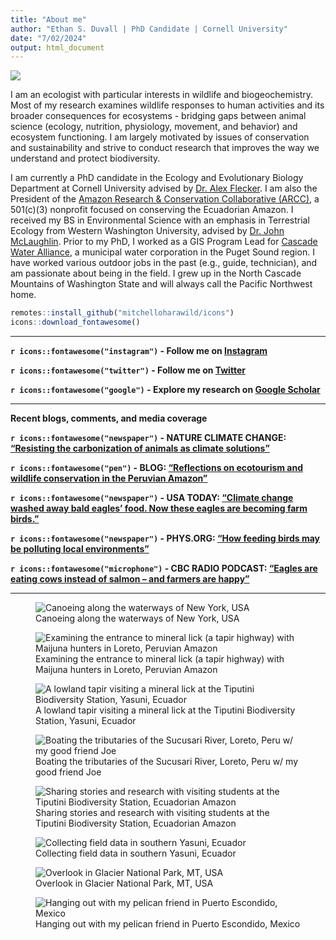 ```yaml
---
title: "About me"
author: "Ethan S. Duvall | PhD Candidate | Cornell University"
date: "7/02/2024"
output: html_document
---
```

![](C:\Users\ethan\OneDrive\Documents\Github\Repos\website\images\ethanduvall_website_collage.jpg)

I am an ecologist with particular interests in wildlife and biogeochemistry. Most of my research examines wildlife responses to human activities and its broader consequences for ecosystems - bridging gaps between animal science (ecology, nutrition, physiology, movement, and behavior) and ecosystem functioning. I am largely motivated by issues of conservation and sustainability and strive to conduct research that improves the way we understand and protect biodiversity.

I am currently a PhD candidate in the Ecology and Evolutionary Biology Department at Cornell University advised by [Dr. Alex Flecker](https://fleckerlab.weebly.com/){target="_blank"}. I am also the President of the [Amazon Research & Conservation Collaborative (ARCC)](https://www.rainforest-arcc.org/){target="_blank"}, a 501(c)(3) nonprofit focused on conserving the Ecuadorian Amazon. I received my BS in Environmental Science with an emphasis in Terrestrial Ecology from Western Washington University, advised by [Dr. John McLaughlin](https://faculty.jmcl.wwu.edu/). Prior to my PhD, I worked as a GIS Program Lead for [Cascade Water Alliance](https://cascadewater.org/), a municipal water corporation in the Puget Sound region. I have worked various outdoor jobs in the past (e.g., guide, technician), and am passionate about being in the field. I grew up in the North Cascade Mountains of Washington State and will always call the Pacific Northwest home.

```r
remotes::install_github("mitchelloharawild/icons")
icons::download_fontawesome()
```

<hr />

**`r icons::fontawesome("instagram")` - Follow me on [Instagram](https://www.instagram.com/ethanduvall.ecology)**

**`r icons::fontawesome("twitter")` - Follow me on [Twitter](https://twitter.com/DuvallEcology)**

**`r icons::fontawesome("google")` - Explore my research on [Google Scholar](https://scholar.google.com/citations?user=hrYz_sIAAAAJ&hl=en)**

<hr />

**Recent blogs, comments, and media coverage**

**`r icons::fontawesome("newspaper")` - NATURE CLIMATE CHANGE: ["Resisting the carbonization of animals as climate solutions"](https://www.nature.com/articles/s41558-024-02106-y.epdf?sharing_token=HOaCEq1KMVVXYbacg5Mi1NRgN0jAjWel9jnR3ZoTv0PW8wVlnCj38vstc67HcL_Ew8eonwiGkEe1KJb5oNHaMKJukKC7Ld35y8mWLvHKKs4zcOsvNIpUTJDqIXsRojjWQYynQ2KvqnW3LY8hxyRzkGwifLMVds3DaJKoTIsZCB8%3D)**

**`r icons::fontawesome("pen")` - BLOG: ["Reflections on ecotourism and wildlife conservation in the Peruvian Amazon"](https://aceer.org/reflections-on-ecotourism-and-wildlife-conservation-in-the-peruvian-amazon/)**

**`r icons::fontawesome("newspaper")` - USA TODAY: ["Climate change washed away bald eagles' food. Now these eagles are becoming farm birds."](https://www.usatoday.com/story/news/nation/2023/03/18/bald-eagles-adapt-after-climate-change/11470297002/)**

**`r icons::fontawesome("newspaper")` - PHYS.ORG: ["How feeding birds may be polluting local environments"](https://phys.org/news/2024-08-birds-polluting-local-environments.html)**

**`r icons::fontawesome("microphone")` - CBC RADIO PODCAST: ["Eagles are eating cows instead of salmon – and farmers are happy"](https://www.cbc.ca/player/play/2188569155552)**

<hr />

![Canoeing along the waterways of New York, USA](images/canoe1.JPG)

![Examining the entrance to mineral lick (a tapir highway) with Maijuna hunters in Loreto, Peruvian Amazon ](C:\Users\ethan\OneDrive\Documents\Github\Repos\website\images\tapirlick.jpg)

![A lowland tapir visiting a mineral lick at the Tiputini Biodiversity Station, Yasuni, Ecuador](C:\Users\ethan\OneDrive\Documents\Github\Repos\website\images\tapir_lick3.jpg)

![Boating the tributaries of the Sucusari River, Loreto, Peru w/ my good friend Joe](images/river_joe.JPG)

![Sharing stories and research with visiting students at the Tiputini Biodiversity Station, Ecuadorian Amazon](C:\Users\ethan\OneDrive\Documents\Github\Repos\website\images\ethan_duvall_lecture.jpg)

![Collecting field data in southern Yasuni, Ecuador](images/ethan_duvall_research.jpg)

![Overlook in Glacier National Park, MT, USA](C:\Users\ethan\OneDrive\Documents\Github\Repos\website\images\ethan_glacier.jpg)

![Hanging out with my pelican friend in Puerto Escondido, Mexico](images/ethan_pelican.PNG)
